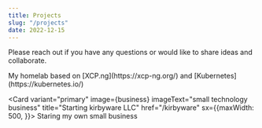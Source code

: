 ```yaml
---
title: Projects
slug: "/projects"
date: 2022-12-15
---
```


Please reach out if you have any questions or would like to share ideas and collaborate.

<Flex>
   <Card 
    variant="primary" 
    image={server} 
    imageText="satellite view of new york city" 
    title="Kubernetes Homelab"
    href="/homelab"
    sx={{maxWidth: 500, }}>
         My homelab based on [XCP.ng](https://xcp-ng.org/) and [Kubernetes](https://kubernetes.io/) 
    </Card>

   <Card 
    variant="primary" 
    image={business} 
    imageText="small technology business" 
    title="Starting kirbyware LLC"
    href="/kirbyware"
    sx={{maxWidth: 500, }}>
         Staring my own small business 
    </Card>

</Flex>

